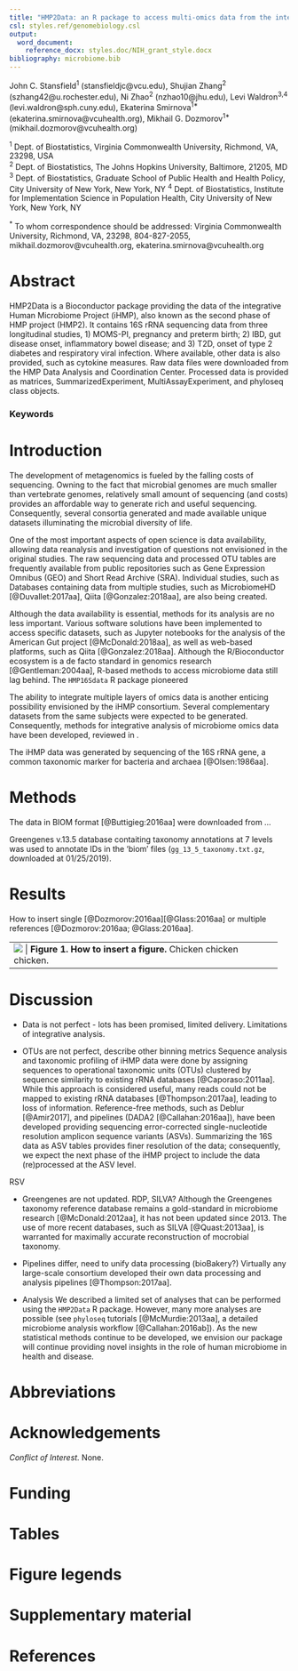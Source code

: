 ```yaml
---
title: "HMP2Data: an R package to access multi-omics data from the integrative Microbiome Project"
csl: styles.ref/genomebiology.csl
output: 
  word_document:
    reference_docx: styles.doc/NIH_grant_style.docx
bibliography: microbiome.bib
---
```


John C. Stansfield^1^ (stansfieldjc@vcu.edu), Shujian Zhang^2^ (szhang42@u.rochester.edu), Ni Zhao^2^ (nzhao10@jhu.edu), Levi Waldron^3,4^ (levi.waldron@sph.cuny.edu), Ekaterina Smirnova^1\*^ (ekaterina.smirnova@vcuhealth.org), Mikhail G. Dozmorov^1\*^ (mikhail.dozmorov@vcuhealth.org)

^1^ Dept. of Biostatistics, Virginia Commonwealth University, Richmond, VA, 23298, USA  
^2^ Dept. of Biostatistics, The Johns Hopkins University, Baltimore, 21205, MD
^3^ Dept. of Biostatistics, Graduate School of Public Health and Health Policy, City University of New York, New York, NY
^4^ Dept. of Biostatistics, Institute for Implementation Science in Population Health, City University of New York, New York, NY

^\*^ To whom correspondence should be addressed: Virginia Commonwealth University, Richmond, VA, 23298, 804-827-2055, mikhail.dozmorov@vcuhealth.org, ekaterina.smirnova@vcuhealth.org

# Abstract

HMP2Data is a Bioconductor package providing the data of the integrative Human Microbiome Project (iHMP), also known as the second phase of HMP project (HMP2). It contains 16S rRNA sequencing data from three longitudinal studies, 1) MOMS-PI, pregnancy and preterm birth; 2) IBD, gut disease onset, inflammatory bowel disease; and 3) T2D, onset of type 2 diabetes and respiratory viral infection. Where available, other data is also provided, such as cytokine measures. Raw data files were downloaded from the HMP Data Analysis and Coordination Center. Processed data is provided as matrices, SummarizedExperiment, MultiAssayExperiment, and phyloseq class objects.
    
### Keywords

# Introduction

The development of metagenomics is fueled by the falling costs of sequencing. Owning to the fact that microbial genomes are much smaller than vertebrate genomes, relatively small amount of sequencing (and costs) provides an affordable way to generate rich and useful sequencing. Consequently, several consortia generated and made available unique datasets illuminating the microbial diversity of life. 

One of the most important aspects of open science is data availability, allowing data reanalysis and investigation of questions not envisioned in the original studies. The raw sequencing data and processed OTU tables are frequently available from public repositories such as Gene Expression Omnibus (GEO) and Short Read Archive (SRA). Individual studies, such as  Databases containing data from multiple studies, such as MicrobiomeHD [@Duvallet:2017aa], Qiita [@Gonzalez:2018aa], are also being created.

Although the data availability is essential, methods for its analysis are no less important. Various software solutions have been implemented to access specific datasets, such as Jupyter notebooks for the analysis of the American Gut project [@McDonald:2018aa], as well as web-based platforms, such as Qiita [@Gonzalez:2018aa]. Although the R/Bioconductor ecosystem is a de facto standard in genomics research [@Gentleman:2004aa], R-based methods to access microbiome data still lag behind. The `HMP16Sdata` R package pioneered 

The ability to integrate multiple layers of omics data is another enticing possibility envisioned by the iHMP consortium. Several complementary datasets from the same subjects were expected to be generated. Consequently, methods for integrative analysis of microbiome omics data have been developed, reviewed in .

The iHMP data was generated by sequencing of the 16S rRNA gene, a common taxonomic marker for bacteria and archaea [@Olsen:1986aa].



# Methods

The data in BIOM format [@Buttigieg:2016aa] were downloaded from ...

Greengenes v.13.5 database contaiting taxonomy annotations at 7 levels was used to annotate IDs in the 'biom' files (`gg_13_5_taxonomy.txt.gz`, downloaded at 01/25/2019). 

# Results

How to insert single [@Dozmorov:2016aa][@Glass:2016aa] or multiple references [@Dozmorov:2016aa; @Glass:2016aa].

+-------+
| ![](figures/chicken.png)      |
| **Figure 1. How to insert a figure.** Chicken chicken chicken.     |
+-------+

# Discussion

- Data is not perfect - lots has been promised, limited delivery. Limitations of integrative analysis.

- OTUs are not perfect, describe other binning metrics
Sequence analysis and taxonomic profiling of iHMP data were done by assigning sequences to operational taxonomic units (OTUs) clustered by sequence similarity to existing rRNA databases [@Caporaso:2011aa]. While this approach is considered useful, many reads could not be mapped to existing rRNA databases [@Thompson:2017aa], leading to loss of information. Reference-free methods, such as Deblur [@Amir2017], and pipelines (DADA2 [@Callahan:2016aa]), have been developed providing sequencing error-corrected single-nucleotide resolution amplicon sequence variants (ASVs). Summarizing the 16S data as ASV tables provides finer resolution of the data; consequently, we expect the next phase of the iHMP project to include the data (re)processed at the ASV level.

RSV

- Greengenes are not updated. RDP, SILVA?
Although the Greengenes taxonomy reference database remains a gold-standard in microbiome research [@McDonald:2012aa], it has not been updated since 2013. The use of more recent databases, such as SILVA [@Quast:2013aa], is warranted for maximally accurate reconstruction of mocrobial taxonomy.

- Pipelines differ, need to unify data processing (bioBakery?)
Virtually any large-scale consortium developed their own data processing and analysis pipelines [@Thompson:2017aa].

- Analysis
We described a limited set of analyses that can be performed using the `HMP2Data` R package. However, many more analyses are possible (see `phyloseq` tutorials [@McMurdie:2013aa], a detailed microbiome analysis workflow [@Callahan:2016ab]). As the new statistical methods continue to be developed, we envision our package will continue providing novel insights in the role of human microbiome in health and disease.


# Abbreviations

# Acknowledgements

_Conflict of Interest._ None.

# Funding

# Tables

# Figure legends

# Supplementary material

# References

